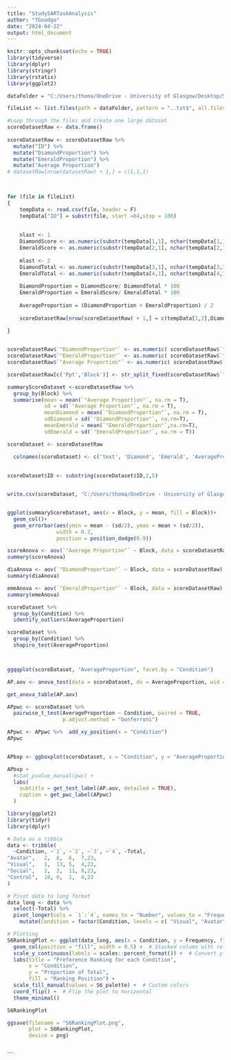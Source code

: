 ```yaml
---
title: "Study5ARTaskAnalysis"
author: "TGoodge"
date: "2024-04-22"
output: html_document
---
```


```r
knitr::opts_chunk$set(echo = TRUE)
library(tidyverse)
library(dplyr)
library(stringr)
library(rstatix)
library(ggplot2)


```


```r

dataFolder = "C:/Users/thoma/OneDrive - University of Glasgow/Desktop/Study 6/Study6Data/ARTasks"

fileList <- list.files(path = dataFolder, pattern = "..txt$", all.files = TRUE, full.names = TRUE, recursive = TRUE) 
```

```r
#Loop through the files and create one large dataset
scoreDatasetRaw <- data.frame() 
  
scoreDatasetRaw <- scoreDatasetRaw %>% 
  mutate("ID") %>% 
  mutate("DiamondProportion") %>% 
  mutate("EmeraldProportion") %>% 
  mutate("Average Proportion")
# datasetRaw[nrow(datasetRaw) + 1,] = c(1,1,1)
  


for (file in fileList)
{
    tempData <- read.csv(file, header = F)
    tempData["ID"] = substr(file, start =84,stop = 100)
    
    
    nlast <- 1
    DiamondScore <- as.numeric(substr(tempData[1,1], nchar(tempData[1,1]) - nlast, nchar(tempData[1,1])))
    EmeraldScore <- as.numeric(substr(tempData[2,1], nchar(tempData[2,1]) - nlast, nchar(tempData[2,1])))
  
    mlast <- 2
    DiamondTotal <- as.numeric(substr(tempData[3,1], nchar(tempData[3,1]) - mlast, nchar(tempData[3,1])))
    EmeraldTotal <- as.numeric(substr(tempData[4,1], nchar(tempData[4,1]) - mlast, nchar(tempData[4,1])))
    
    DiamondProportion = DiamondScore/ DiamondTotal * 100
    EmeraldProportion = EmeraldScore/ EmeraldTotal * 100
    
    AverageProportion = (DiamondProportion + EmeraldProportion) / 2
    
    scoreDatasetRaw[nrow(scoreDatasetRaw) + 1,] = c(tempData[1,2],DiamondProportion,EmeraldProportion, AverageProportion)
  
}



```


```r

scoreDatasetRaw$`"DiamondProportion"` <- as.numeric( scoreDatasetRaw$`"DiamondProportion"`)
scoreDatasetRaw$`"EmeraldProportion"` <- as.numeric( scoreDatasetRaw$`"EmeraldProportion"`)
scoreDatasetRaw$`"Average Proportion"` <- as.numeric( scoreDatasetRaw$`"Average Proportion"`)

scoreDatasetRaw[c('Ppt','Block')] <- str_split_fixed(scoreDatasetRaw$`"ID"`, 'S6', 4)

```

```r

summaryScoreDataset <-scoreDatasetRaw %>% 
  group_by(Block) %>% 
  summarise(mean = mean(`"Average Proportion"`, na.rm = T),
            sd = sd(`"Average Proportion"`, na.rm = T),
            meanDiamond = mean(`"DiamondProportion"`, na.rm = T),
            sdDiamond = sd(`"DiamondProportion"`, na.rm=T),
            meanEmerald = mean(`"EmeraldProportion"`,na.rm=T),
            sdEmerald = sd(`"EmeraldProportion"`, na.rm = T))
```

```r
scoreDataset <- scoreDatasetRaw 

  colnames(scoreDataset) <- c('text', 'Diamond', 'Emerald', 'AverageProportion', 'ID', 'Condition')
  
  
scoreDataset$ID <- substring(scoreDataset$ID,2,5)


write.csv(scoreDataset, "C:/Users/thoma/OneDrive - University of Glasgow/Desktop/Study 6/ComparisonData/S6NDRT.csv", row.names=FALSE)



```



```r
ggplot(summaryScoreDataset, aes(x = Block, y = mean, fill = Block))+
  geom_col()+
  geom_errorbar(aes(ymin = mean - (sd/2), ymax = mean + (sd/2)),
                width = 0.2, 
                position = position_dodge(0.9))
```



```r
scoreAnova <- aov(`"Average Proportion"` ~ Block, data = scoreDatasetRaw)
summary(scoreAnova)

diaAnova <- aov(`"DiamondProportion"` ~ Block, data = scoreDatasetRaw)
summary(diaAnova)

emeAnova <- aov(`"EmeraldProportion"` ~ Block, data = scoreDatasetRaw)
summary(emeAnova)

```
```r


scoreDataset %>% 
  group_by(Condition) %>% 
  identify_outliers(AverageProportion)

scoreDataset %>% 
  group_by(Condition) %>% 
  shapiro_test(AverageProportion)



ggqqplot(scoreDataset, "AverageProportion", facet.by = "Condition")
```

```r


AP.aov <- anova_test(data = scoreDataset, dv = AverageProportion, wid = ID, within = Condition)

get_anova_table(AP.aov)

APpwc <- scoreDataset %>% 
  pairwise_t_test(AverageProportion ~ Condition, paired = TRUE,
                  p.adjust.method = "bonferroni")

APpwc <- APpwc %>%  add_xy_position(x = "Condition")
APpwc


APbxp <- ggboxplot(scoreDataset, x = "Condition", y = "AverageProportion", add = "point")

APbxp + 
  #stat_pvalue_manual(pwc) +
  labs(
    subtitle = get_test_label(AP.aov, detailed = TRUE),
    caption = get_pwc_label(APpwc)
  )


```





```r


library(ggplot2)
library(tidyr)
library(dplyr)

# Data as a tibble
data <- tribble(
  ~Condition, ~`1`, ~`2`, ~`3`, ~`4`, ~Total,
"Avatar",	2,	8,	6,	7,23,
"Visual",	1,	13,	5,	4,23,
"Social",	2,	2,	11,	8,23,
"Control",	18,	0,	1,	4,23
)

# Pivot data to long format
data_long <- data %>%
  select(-Total) %>%
  pivot_longer(cols = `1`:`4`, names_to = "Number", values_to = "Frequency") %>% 
    mutate(Condition = factor(Condition, levels = c( "Visual", "Avatar","Social", "Control")))

# Plotting
S6RankingPlot <- ggplot(data_long, aes(x = Condition, y = Frequency, fill = Number)) +
  geom_col(position = "fill", width = 0.5) +  # Stacked column with relative frequencies
  scale_y_continuous(labels = scales::percent_format()) +  # Convert y-axis to percentages
  labs(title = "Preference Ranking for each Condition",
       x = "Condition",
       y = "Proportion of Total",
       fill = "Ranking Position") +
  scale_fill_manual(values = S6_palette) +  # Custom colors
  coord_flip() +  # Flip the plot to horizontal
  theme_minimal()

S6RankingPlot

ggsave(filename = "S6RankingPlot.png",
       plot = S6RankingPlot,
       device = png)



```



```


